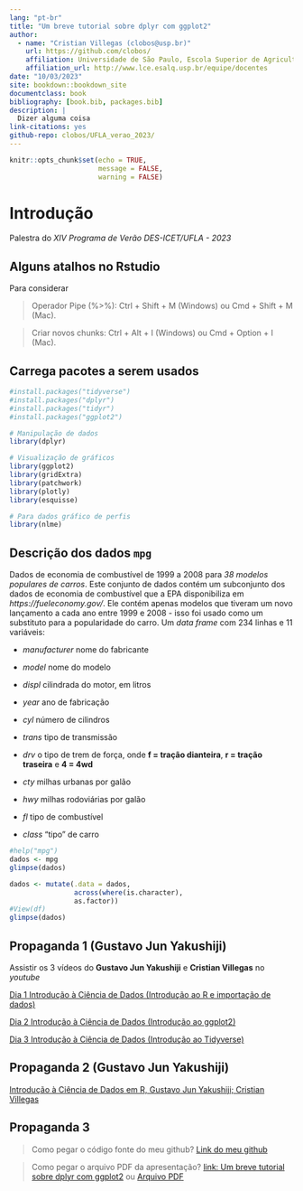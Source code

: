 ```yaml
--- 
lang: "pt-br"
title: "Um breve tutorial sobre dplyr com ggplot2"
author:
  - name: "Cristian Villegas (clobos@usp.br)"
    url: https://github.com/clobos/
    affiliation: Universidade de São Paulo, Escola Superior de Agricultura "Luiz de Queiroz"
    affiliation_url: http://www.lce.esalq.usp.br/equipe/docentes
date: "10/03/2023"
site: bookdown::bookdown_site
documentclass: book
bibliography: [book.bib, packages.bib]
description: |
  Dizer alguma coisa
link-citations: yes
github-repo: clobos/UFLA_verao_2023/
---
```


```r
knitr::opts_chunk$set(echo = TRUE, 
                      message = FALSE,
                      warning = FALSE)
```


# Introdução

Palestra do *XIV Programa de Verão DES-ICET/UFLA - 2023*

## Alguns atalhos no Rstudio

Para considerar

  > Operador Pipe (%>%): Ctrl + Shift + M (Windows) ou Cmd + Shift + M (Mac).

  > Criar novos chunks: Ctrl + Alt + I (Windows) ou Cmd + Option + I (Mac).
  
## Carrega pacotes a serem usados

```r
#install.packages("tidyverse") 
#install.packages("dplyr")     
#install.packages("tidyr")     
#install.packages("ggplot2")   

# Manipulação de dados
library(dplyr)

# Visualização de gráficos
library(ggplot2)
library(gridExtra)
library(patchwork)
library(plotly)
library(esquisse)

# Para dados gráfico de perfis
library(nlme)
```



## Descrição dos dados `mpg` 

Dados de economia de combustível de 1999 a 2008 para *38 modelos populares de carros*. Este conjunto de dados contém um subconjunto dos dados de economia de combustível que a EPA disponibiliza em *https://fueleconomy.gov/*. Ele contém apenas modelos que tiveram um novo lançamento a cada ano entre 1999 e 2008 - isso foi usado como um substituto para a popularidade do carro. Um *data frame* com 234 linhas e 11 variáveis:

  - *manufacturer* nome do fabricante 

  - *model* nome do modelo

  - *displ* cilindrada do motor, em litros

  - *year* ano de fabricação

  - *cyl* número de cilindros

  - *trans* tipo de transmissão

  - *drv* o tipo de trem de força, onde **f = tração dianteira**, **r = tração traseira** e **4 = 4wd**

  - *cty* milhas urbanas  por galão

  - *hwy* milhas rodoviárias por galão

  - *fl* tipo de combustível

  - *class* "tipo" de carro
  
```r
#help("mpg")
dados <- mpg
glimpse(dados)

dados <- mutate(.data = dados, 
                across(where(is.character), 
                as.factor))
#View(df) 
glimpse(dados)
```

## Propaganda 1 (Gustavo Jun Yakushiji)

Assistir os 3 vídeos do **Gustavo Jun Yakushiji**  e **Cristian Villegas** no *youtube*

[Dia 1 Introdução à Ciência de Dados (Introdução ao R e importação de dados)](https://youtu.be/gf2-KtABk9c)

[Dia 2 Introdução à Ciência de Dados (Introdução ao ggplot2)](https://youtu.be/qCuzyUr0HBk)

[Dia 3 Introdução à Ciência de Dados (Introdução ao Tidyverse)](https://youtu.be/dCY005dgEVo)

## Propaganda 2 (Gustavo Jun Yakushiji)

[Introdução à Ciência de Dados em R, Gustavo Jun Yakushiji; Cristian Villegas](https://gustavojy.github.io/ApostilaCD-R/)


## Propaganda 3 

  > Como pegar o código fonte do meu github? [Link do meu github](https://github.com/clobos/UFLA_verao_2023)
  
  > Como pegar o arquivo PDF da apresentação? [link: Um breve tutorial sobre dplyr com ggplot2](https://clobos.github.io/UFLA_verao_2023/) ou [Arquivo PDF](https://clobos.github.io/UFLA_verao_2023/UFLA_verao_2023.pdf)
  
  